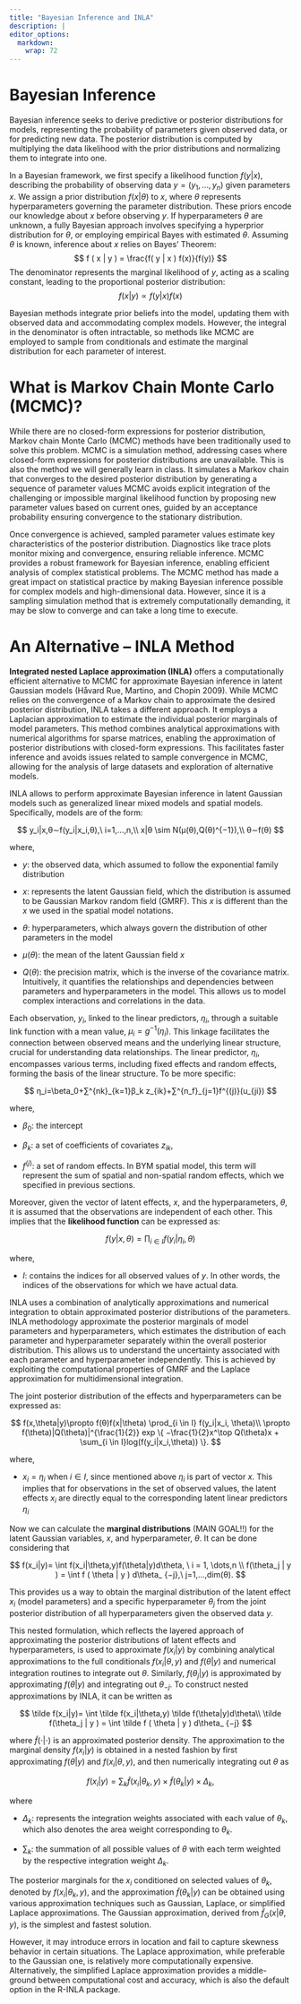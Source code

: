 ```yaml
---
title: "Bayesian Inference and INLA"
description: |
editor_options: 
  markdown: 
    wrap: 72
---
```


# Bayesian Inference

Bayesian inference seeks to derive predictive or posterior distributions
for models, representing the probability of parameters given observed
data, or for predicting new data. The posterior distribution is computed
by multiplying the data likelihood with the prior distributions and
normalizing them to integrate into one.

In a Bayesian framework, we first specify a likelihood function
$f(y|x)$, describing the probability of observing data
$y = (y_1, \dots, y_n)$ given parameters $x$. We assign a prior
distribution $f(x|\theta)$ to $x$, where $\theta$ represents
hyperparameters governing the parameter distribution. These priors
encode our knowledge about $x$ before observing $y$. If hyperparameters
$\theta$ are unknown, a fully Bayesian approach involves specifying a
hyperprior distribution for $\theta$, or employing empirical Bayes with
estimated $\theta$. Assuming $\theta$ is known, inference about $x$
relies on Bayes' Theorem: $$
f ( x | y ) = \frac{f( y | x )  f(x)}{f(y)}
$$ The denominator represents the marginal likelihood of $y$, acting as
a scaling constant, leading to the proportional posterior distribution:
$$
f ( x| y ) \propto f( y | x )  f(x)
$$

Bayesian methods integrate prior beliefs into the model, updating them
with observed data and accommodating complex models. However, the
integral in the denominator is often intractable, so methods like MCMC
are employed to sample from conditionals and estimate the marginal
distribution for each parameter of interest.

# What is Markov Chain Monte Carlo (MCMC)?

While there are no closed-form expressions for posterior distribution,
Markov chain Monte Carlo (MCMC) methods have been traditionally used to
solve this problem. MCMC is a simulation method, addressing cases where
closed-form expressions for posterior distributions are unavailable.
This is also the method we will generally learn in class. It simulates a
Markov chain that converges to the desired posterior distribution by
generating a sequence of parameter values MCMC avoids explicit
integration of the challenging or impossible marginal likelihood
function by proposing new parameter values based on current ones, guided
by an acceptance probability ensuring convergence to the stationary
distribution.

Once convergence is achieved, sampled parameter values estimate key
characteristics of the posterior distribution. Diagnostics like trace
plots monitor mixing and convergence, ensuring reliable inference. MCMC
provides a robust framework for Bayesian inference, enabling efficient
analysis of complex statistical problems. The MCMC method has made a
great impact on statistical practice by making Bayesian inference
possible for complex models and high-dimensional data. However, since it
is a sampling simulation method that is extremely computationally
demanding, it may be slow to converge and can take a long time to
execute.

# An Alternative -- INLA Method

**Integrated nested Laplace approximation (INLA)** offers a
computationally efficient alternative to MCMC for approximate Bayesian
inference in latent Gaussian models (Håvard Rue, Martino, and Chopin
2009). While MCMC relies on the convergence of a Markov chain to
approximate the desired posterior distribution, INLA takes a different
approach. It employs a Laplacian approximation to estimate the
individual posterior marginals of model parameters. This method combines
analytical approximations with numerical algorithms for sparse matrices,
enabling the approximation of posterior distributions with closed-form
expressions. This facilitates faster inference and avoids issues related
to sample convergence in MCMC, allowing for the analysis of large
datasets and exploration of alternative models.

INLA allows to perform approximate Bayesian inference in latent Gaussian
models such as generalized linear mixed models and spatial models.
Specifically, models are of the form:

$$
y_i|x,θ∼f(y_i|x_i,θ),\ i=1,…,n,\\
x|θ \sim N(μ(θ),Q(θ)^{−1}),\\
θ∼f(θ)
$$

where,

-   $y$: the observed data, which assumed to follow the exponential
    family distribution

-   $x$: represents the latent Gaussian field, which the distribution is
    assumed to be Gaussian Markov random field (GMRF). This $x$ is
    different than the $x$ we used in the spatial model notations.

-   $\theta$: hyperparameters, which always govern the distribution of
    other parameters in the model

-   $\mu(\theta)$: the mean of the latent Gaussian field $x$

-   $Q(θ)$: the precision matrix, which is the inverse of the covariance
    matrix. Intuitively, it quantifies the relationships and
    dependencies between parameters and hyperparameters in the model.
    This allows us to model complex interactions and correlations in the
    data.

Each observation, $y_i$, linked to the linear predictors, $\eta_i$,
through a suitable link function with a mean value,
$\mu_i=g^{-1}(\eta_i)$. This linkage facilitates the connection between
observed means and the underlying linear structure, crucial for
understanding data relationships. The linear predictor, $\eta_i$,
encompasses various terms, including fixed effects and random effects,
forming the basis of the linear structure. To be more specific:

$$
η_i=\beta_0+∑^{nk}_{k=1}β_k z_{ik}+∑^{n_f}_{j=1}f^{(j)}(u_{ji})
$$

where,

-   $\beta_0$: the intercept

-   $\beta_k$: a set of coefficients of covariates $z_{ik}$,

-   $f^{(j)}$: a set of random effects. In BYM spatial model, this term
    will represent the sum of spatial and non-spatial random effects,
    which we specified in previous sections.

Moreover, given the vector of latent effects, $x$, and the
hyperparameters, $\theta$, it is assumed that the observations are
independent of each other. This implies that the **likelihood function**
can be expressed as:

$$
f(y|x,\theta)=\prod_{i \in I} f(y_i|\eta_i, \theta)
$$

where,

-   $I$: contains the indices for all observed values of $y$. In other
    words, the indices of the observations for which we have actual
    data.

INLA uses a combination of analytically approximations and numerical
integration to obtain approximated posterior distributions of the
parameters. INLA methodology approximate the posterior marginals of
model parameters and hyperparameters, which estimates the distribution
of each parameter and hyperparameter separately within the overall
posterior distribution. This allows us to understand the uncertainty
associated with each parameter and hyperparameter independently. This is
achieved by exploiting the computational properties of GMRF and the
Laplace approximation for multidimensional integration.

The joint posterior distribution of the effects and hyperparameters can
be expressed as:

$$
f(x,\theta|y)\propto f(θ)f(x|\theta) \prod_{i \in I} f(y_i|x_i, \theta)\\
\propto f(\theta)|Q(\theta)|^{\frac{1}{2}} exp \{ −\frac{1}{2}x^\top Q(\theta)x + \sum_{i \in I}log(f(y_i|x_i,\theta)) \}.
$$

where,

-   $x_i = \eta_i$ when $i \in I$, since mentioned above $\eta_i$ is
    part of vector $x$. This implies that for observations in the set of
    observed values, the latent effects $x_i$​ are directly equal to the
    corresponding latent linear predictors $\eta_i$

Now we can calculate the **marginal distributions** (MAIN GOAL!!) for
the latent Gaussian variables, $x$, and hyperparameter, $\theta$. It can
be done considering that

$$
f(x_i|y)= \int f(x_i|\theta,y)f(\theta|y)d\theta, \ i = 1, \dots,n \\
f(\theta_j | y ) = \int f ( \theta | y ) d\theta_ {−j},\ j=1,…,dim(θ).
$$

​This provides us a way to obtain the marginal distribution of the latent
effect $x_i$ (model parameters) and a specific hyperparameter $\theta_j$​
from the joint posterior distribution of all hyperparameters given the
observed data $y$.

This nested formulation, which reflects the layered approach of
approximating the posterior distributions of latent effects and
hyperparameters, is used to approximate $f(x_i|y)$ by combining
analytical approximations to the full conditionals $f(x_i|\theta,y)$ and
$f(\theta|y)$ and numerical integration routines to integrate out
$\theta$. Similarly, $f(\theta_j|y)$ is approximated by approximating
$f(\theta|y)$ and integrating out $\theta_{-j}$. To construct nested
approximations by INLA, it can be written as

$$
\tilde f(x_i|y)= \int \tilde f(x_i|\theta,y) \tilde f(\theta|y)d\theta\\
\tilde f(\theta_j | y ) = \int \tilde f ( \theta | y ) d\theta_ {−j}
$$

where $\tilde f( \cdot| \cdot)$ is an approximated posterior density.
The approximation to the marginal density $f(x_i|y)$ is obtained in a
nested fashion by first approximating $f(\theta|y)$ and
$f(x_i|\theta,y)$, and then numerically integrating out $\theta$ as

$$
f(x_i|y)=\sum_k \tilde f(x_i|\theta_k,y)\times\tilde f(\theta_k|y)\times \Delta_k,
$$

where

-   $\Delta_k$: represents the integration weights associated with each
    value of $\theta_k$​, which also denotes the area weight
    corresponding to $\theta_k$.

-   $\sum _k$: the summation of all possible values of $\theta$ with
    each term weighted by the respective integration weight
    $\Delta_{k}$.

The posterior marginals for the $x_i$ conditioned on selected values of
$\theta_k$​, denoted by $f(x_i|\theta_k,y)$, and the approximation
$\tilde f (\theta_k|y)$ can be obtained using various approximation
techniques such as Gaussian, Laplace, or simplified Laplace
approximations. The Gaussian approximation, derived from
$\tilde f_G(x|\theta,y)$, is the simplest and fastest solution.

However, it may introduce errors in location and fail to capture
skewness behavior in certain situations. The Laplace approximation,
while preferable to the Gaussian one, is relatively more computationally
expensive. Alternatively, the simplified Laplace approximation provides
a middle-ground between computational cost and accuracy, which is also
the default option in the R-INLA package.

